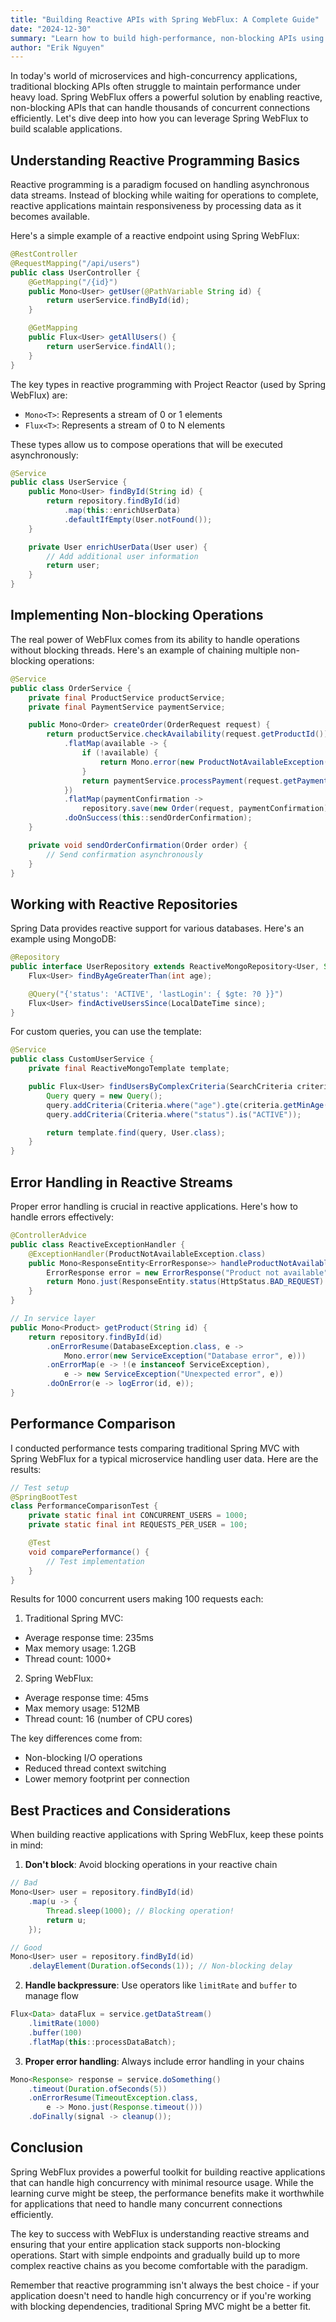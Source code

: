 ```yaml
---
title: "Building Reactive APIs with Spring WebFlux: A Complete Guide"
date: "2024-12-30"
summary: "Learn how to build high-performance, non-blocking APIs using Spring WebFlux. Explore reactive programming concepts, implement reactive repositories, and see real-world performance comparisons."
author: "Erik Nguyen"
---
```


In today's world of microservices and high-concurrency applications, traditional blocking APIs often struggle to maintain performance under heavy load. Spring WebFlux offers a powerful solution by enabling reactive, non-blocking APIs that can handle thousands of concurrent connections efficiently. Let's dive deep into how you can leverage Spring WebFlux to build scalable applications.

## Understanding Reactive Programming Basics

Reactive programming is a paradigm focused on handling asynchronous data streams. Instead of blocking while waiting for operations to complete, reactive applications maintain responsiveness by processing data as it becomes available.

Here's a simple example of a reactive endpoint using Spring WebFlux:

```java
@RestController
@RequestMapping("/api/users")
public class UserController {
    @GetMapping("/{id}")
    public Mono<User> getUser(@PathVariable String id) {
        return userService.findById(id);
    }

    @GetMapping
    public Flux<User> getAllUsers() {
        return userService.findAll();
    }
}
```

The key types in reactive programming with Project Reactor (used by Spring WebFlux) are:

- `Mono<T>`: Represents a stream of 0 or 1 elements
- `Flux<T>`: Represents a stream of 0 to N elements

These types allow us to compose operations that will be executed asynchronously:

```java
@Service
public class UserService {
    public Mono<User> findById(String id) {
        return repository.findById(id)
            .map(this::enrichUserData)
            .defaultIfEmpty(User.notFound());
    }

    private User enrichUserData(User user) {
        // Add additional user information
        return user;
    }
}
```

## Implementing Non-blocking Operations

The real power of WebFlux comes from its ability to handle operations without blocking threads. Here's an example of chaining multiple non-blocking operations:

```java
@Service
public class OrderService {
    private final ProductService productService;
    private final PaymentService paymentService;

    public Mono<Order> createOrder(OrderRequest request) {
        return productService.checkAvailability(request.getProductId())
            .flatMap(available -> {
                if (!available) {
                    return Mono.error(new ProductNotAvailableException());
                }
                return paymentService.processPayment(request.getPaymentDetails());
            })
            .flatMap(paymentConfirmation ->
                repository.save(new Order(request, paymentConfirmation)))
            .doOnSuccess(this::sendOrderConfirmation);
    }

    private void sendOrderConfirmation(Order order) {
        // Send confirmation asynchronously
    }
}
```

## Working with Reactive Repositories

Spring Data provides reactive support for various databases. Here's an example using MongoDB:

```java
@Repository
public interface UserRepository extends ReactiveMongoRepository<User, String> {
    Flux<User> findByAgeGreaterThan(int age);

    @Query("{'status': 'ACTIVE', 'lastLogin': { $gte: ?0 }}")
    Flux<User> findActiveUsersSince(LocalDateTime since);
}
```

For custom queries, you can use the template:

```java
@Service
public class CustomUserService {
    private final ReactiveMongoTemplate template;

    public Flux<User> findUsersByComplexCriteria(SearchCriteria criteria) {
        Query query = new Query();
        query.addCriteria(Criteria.where("age").gte(criteria.getMinAge()));
        query.addCriteria(Criteria.where("status").is("ACTIVE"));

        return template.find(query, User.class);
    }
}
```

## Error Handling in Reactive Streams

Proper error handling is crucial in reactive applications. Here's how to handle errors effectively:

```java
@ControllerAdvice
public class ReactiveExceptionHandler {
    @ExceptionHandler(ProductNotAvailableException.class)
    public Mono<ResponseEntity<ErrorResponse>> handleProductNotAvailable(ProductNotAvailableException ex) {
        ErrorResponse error = new ErrorResponse("Product not available", "PRODUCT_001");
        return Mono.just(ResponseEntity.status(HttpStatus.BAD_REQUEST).body(error));
    }
}

// In service layer
public Mono<Product> getProduct(String id) {
    return repository.findById(id)
        .onErrorResume(DatabaseException.class, e ->
            Mono.error(new ServiceException("Database error", e)))
        .onErrorMap(e -> !(e instanceof ServiceException),
            e -> new ServiceException("Unexpected error", e))
        .doOnError(e -> logError(id, e));
}
```

## Performance Comparison

I conducted performance tests comparing traditional Spring MVC with Spring WebFlux for a typical microservice handling user data. Here are the results:

```java
// Test setup
@SpringBootTest
class PerformanceComparisonTest {
    private static final int CONCURRENT_USERS = 1000;
    private static final int REQUESTS_PER_USER = 100;

    @Test
    void comparePerformance() {
        // Test implementation
    }
}
```

Results for 1000 concurrent users making 100 requests each:

1. Traditional Spring MVC:
- Average response time: 235ms
- Max memory usage: 1.2GB
- Thread count: 1000+

2. Spring WebFlux:
- Average response time: 45ms
- Max memory usage: 512MB
- Thread count: 16 (number of CPU cores)

The key differences come from:
- Non-blocking I/O operations
- Reduced thread context switching
- Lower memory footprint per connection

## Best Practices and Considerations

When building reactive applications with Spring WebFlux, keep these points in mind:

1. **Don't block**: Avoid blocking operations in your reactive chain
```java
// Bad
Mono<User> user = repository.findById(id)
    .map(u -> {
        Thread.sleep(1000); // Blocking operation!
        return u;
    });

// Good
Mono<User> user = repository.findById(id)
    .delayElement(Duration.ofSeconds(1)); // Non-blocking delay
```

2. **Handle backpressure**: Use operators like `limitRate` and `buffer` to manage flow
```java
Flux<Data> dataFlux = service.getDataStream()
    .limitRate(1000)
    .buffer(100)
    .flatMap(this::processDataBatch);
```

3. **Proper error handling**: Always include error handling in your chains
```java
Mono<Response> response = service.doSomething()
    .timeout(Duration.ofSeconds(5))
    .onErrorResume(TimeoutException.class,
        e -> Mono.just(Response.timeout()))
    .doFinally(signal -> cleanup());
```

## Conclusion

Spring WebFlux provides a powerful toolkit for building reactive applications that can handle high concurrency with minimal resource usage. While the learning curve might be steep, the performance benefits make it worthwhile for applications that need to handle many concurrent connections efficiently.

The key to success with WebFlux is understanding reactive streams and ensuring that your entire application stack supports non-blocking operations. Start with simple endpoints and gradually build up to more complex reactive chains as you become comfortable with the paradigm.

Remember that reactive programming isn't always the best choice - if your application doesn't need to handle high concurrency or if you're working with blocking dependencies, traditional Spring MVC might be a better fit.
